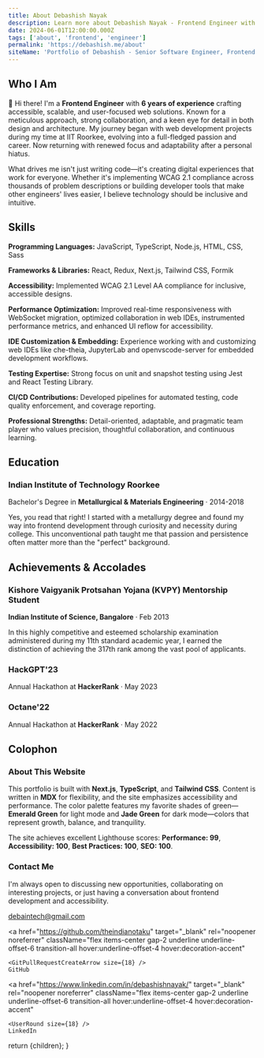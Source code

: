 ```yaml
---
title: About Debashish Nayak
description: Learn more about Debashish Nayak - Frontend Engineer with 6 years of experience in accessible web development
date: 2024-06-01T12:00:00.000Z
tags: ['about', 'frontend', 'engineer']
permalink: 'https://debashish.me/about'
siteName: 'Portfolio of Debashish - Senior Software Engineer, Frontend'
---
```



## Who I Am

👋 Hi there! I'm a **Frontend Engineer** with **6 years of experience** crafting accessible, scalable, and user-focused web solutions. Known for a meticulous approach, strong collaboration, and a keen eye for detail in both design and architecture. My journey began with web development projects during my time at IIT Roorkee, evolving into a full-fledged passion and career. Now returning with renewed focus and adaptability after a personal hiatus.

What drives me isn't just writing code—it's creating digital experiences that work for everyone. Whether it's implementing WCAG 2.1 compliance across thousands of problem descriptions or building developer tools that make other engineers' lives easier, I believe technology should be inclusive and intuitive.

## Skills

**Programming Languages:** JavaScript, TypeScript, Node.js, HTML, CSS, Sass

**Frameworks & Libraries:** React, Redux, Next.js, Tailwind CSS, Formik

**Accessibility:** Implemented WCAG 2.1 Level AA compliance for inclusive, accessible designs.

**Performance Optimization:** Improved real-time responsiveness with WebSocket migration, optimized collaboration in web IDEs, instrumented performance metrics, and enhanced UI reflow for accessibility.

**IDE Customization & Embedding:** Experience working with and customizing web IDEs like che-theia, JupyterLab and openvscode-server for embedded development workflows.

**Testing Expertise:** Strong focus on unit and snapshot testing using Jest and React Testing Library.

**CI/CD Contributions:** Developed pipelines for automated testing, code quality enforcement, and coverage reporting.

**Professional Strengths:** Detail-oriented, adaptable, and pragmatic team player who values precision, thoughtful collaboration, and continuous learning.

## Education

### **Indian Institute of Technology** Roorkee

Bachelor's Degree in **Metallurgical & Materials Engineering** · 2014-2018

Yes, you read that right! I started with a metallurgy degree and found my way into frontend development through curiosity and necessity during college. This unconventional path taught me that passion and persistence often matter more than the "perfect" background.

## Achievements & Accolades

### **Kishore Vaigyanik Protsahan Yojana (KVPY)** Mentorship Student

**Indian Institute of Science, Bangalore** · Feb 2013

In this highly competitive and esteemed scholarship examination administered during my 11th standard academic year, I earned the distinction of achieving the 317th rank among the vast pool of applicants.

### HackGPT'23

Annual Hackathon at **HackerRank** · May 2023

### Octane'22

Annual Hackathon at **HackerRank** · May 2022

## Colophon

### About This Website

This portfolio is built with **Next.js**, **TypeScript**, and **Tailwind CSS**. Content is written in **MDX** for flexibility, and the site emphasizes accessibility and performance. The color palette features my favorite shades of green—**Emerald Green** for light mode and **Jade Green** for dark mode—colors that represent growth, balance, and tranquility.

The site achieves excellent Lighthouse scores: **Performance: 99**, **Accessibility: 100**, **Best Practices: 100**, **SEO: 100**.

### Contact Me

I'm always open to discussing new opportunities, collaborating on interesting projects, or just having a conversation about frontend development and accessibility.

<div className="flex flex-wrap gap-4 items-center my-6">
  <a
    href="mailto:debaintech@gmail.com"
    className="flex items-center gap-2 underline underline-offset-6 transition-all hover:underline-offset-4 hover:decoration-accent"
  >
    <Signature size={18} />
    debaintech@gmail.com
  </a>

  <a
    href="https://github.com/theindianotaku"
    target="_blank"
    rel="noopener noreferrer"
    className="flex items-center gap-2 underline underline-offset-6 transition-all hover:underline-offset-4 hover:decoration-accent"
  >
    <GitPullRequestCreateArrow size={18} />
    GitHub
  </a>

  <a
    href="https://www.linkedin.com/in/debashishnayak/"
    target="_blank"
    rel="noopener noreferrer"
    className="flex items-center gap-2 underline underline-offset-6 transition-all hover:underline-offset-4 hover:decoration-accent"
  >
    <UserRound size={18} />
    LinkedIn
  </a>
</div>

  return <MdxLayout>{children}</MdxLayout>;
}
